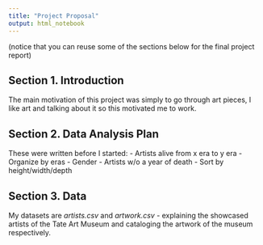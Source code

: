 ```yaml
---
title: "Project Proposal"
output: html_notebook
---
```


(notice that you can reuse some of the sections below for the final project report)

## Section 1. Introduction

The main motivation of this project was simply to go through art pieces, I like art and talking about it so this motivated me to work.

## Section 2. Data Analysis Plan

These were written before I started:
  - Artists alive from x era to y era
  - Organize by eras
  - Gender
  - Artists w/o a year of death
  - Sort by height/width/depth

## Section 3. Data

My datasets are _artists.csv_ and _artwork.csv_ - explaining the showcased artists of the Tate Art Museum and cataloging the artwork of the museum respectively.
